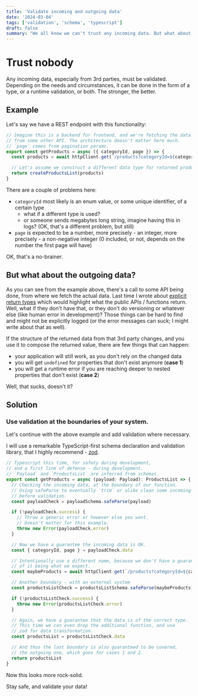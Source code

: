 ```yaml
---
title: 'Validate incoming and outgoing data'
date: '2024-03-04'
tags: ['validation', 'schema', 'typescript']
draft: false
summary: "We all know we can't trust any incoming data. But what about the data we send back?"
---
```


# Trust nobody

Any incoming data, especially from 3rd parties, must be validated. Depending on the needs and circumstances, it can be
done in the form of a type, or a runtime validation, or both. The stronger, the better.

## Example

Let's say we have a REST endpoint with this functionality:

```javascript
// Imagine this is a backend for frontend, and we're fetching the data
// from some other API. The architecture doesn't matter here much.
// `page` comes from pagination params.
export const getProducts = async ({ categoryId, page }) => {
  const products = await httpClient.get(`/products?categoryId=${categoryId}&page=${page}`)

  // Let's assume we construct a different data type for returned products
  return createProductsList(products)
}
```

There are a couple of problems here:

- `categoryId` most likely is an enum value, or some unique identifier, of a certain type
  - what if a different type is used?
  - or someone sends megabytes long string, imagine having this in logs? (OK, that's a different problem, but still)
- `page` is expected to be a number, more precisely - an integer, more precisely - a non-negative integer (0 included, or
  not, depends on the number the first page will have)

OK, that's a no-brainer.

## But what about the outgoing data?

As you can see from the example above, there's a call to some API being done, from where we fetch the actual data.
Last time I wrote about [explicit return types](explicit-return-types) which would highlight what the public APIs / functions
return. Well, what if they don't have that, or they don't do versioning or whatever else (like human error in development)?
Those things can be hard to find and might not be explicitly logged (or the error messages can suck; I might write about
that as well).

If the structure of the returned data from that 3rd party changes, and you use it to compose the returned value, there
are few things that can happen:

- your application will still work, as you don't rely on the changed data
- you will get `undefined` for properties that don't exist anymore (**case 1**)
- you will get a runtime error if you are reaching deeper to nested properties that don't exist (**case 2**)

Well, that sucks, doesn't it?

## Solution

### Use validation at the boundaries of your system.

Let's continue with the above example and add validation where necessary.

I will use a remarkable TypeScript-first schema declaration and validation library, that I highly recommend - [zod](https://zod.dev).

```typescript
// Typescript this time, for safety during development,
// and a first line of defense - during development.
// `Payload` and `ProductsList` are inferred from schemas.
export const getProducts = async (payload: Payload): ProductsList => {
  // Checking the incoming data, at the boundary of our function.
  // Using safeParse to eventually `trim` or alike clean some incoming data
  // before validation.
  const payloadCheck = payloadSchema.safeParse(payload)

  if (!payloadCheck.success) {
    // Throw a generic error or however else you want.
    // Doesn't matter for this example.
    throw new Error(payloadCheck.error)
  }

  // Now we have a guarantee the incoming data is OK.
  const { categoryId, page } = payloadCheck.data

  // Intentionally use a different name, because we don't have a guarantee
  // of it being what we expect.
  const maybeProducts = await httpClient.get(`/products?categoryId=${categoryId}&page=${page}`)

  // Another boundary - with an external system
  const productsListCheck = productsListSchema.safeParse(maybeProducts)

  if (!productsListCheck.success) {
    throw new Error(productsListCheck.error)
  }

  // Again, we have a guarantee that the data is of the correct type.
  // This time we can even drop the additional function, and use
  // zod for data transformation.
  const productsList = productsListCheck.data

  // And thus the last boundary is also guaranteed to be covered,
  // the outgoing one, which goes for cases 1 and 2.
  return productsList
}
```

Now this looks more rock-solid.

Stay safe, and validate your data!
